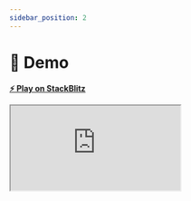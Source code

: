 ```yaml
---
sidebar_position: 2
---
```


# 📅 Demo

**[⚡️ Play on StackBlitz](https://stackblitz.com/~/github.com/ngeenx/nx-angular-calendar-heatmap-demo)**

<iframe className="embed-iframe" src="https://stackblitz.com/~/github.com/ngeenx/nx-angular-calendar-heatmap-demo?embed=1&file=src/app/app.component.ts&hideExplorer=1&hideNavigation=1&view=preview"></iframe>
